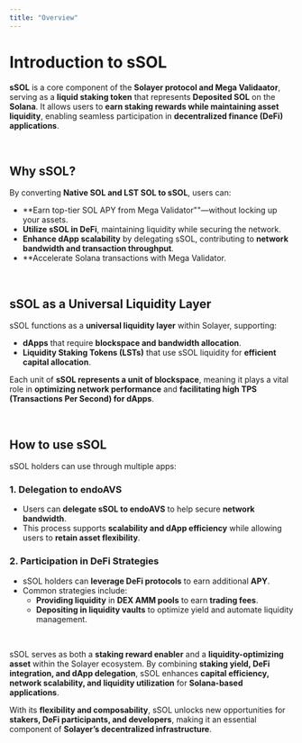 ```yaml
---
title: "Overview"
---
```


# Introduction to sSOL

**sSOL** is a core component of the **Solayer protocol and Mega Validaator**, serving as a **liquid staking token** that represents **Deposited SOL** on the **Solana**. It allows users to **earn staking rewards while maintaining asset liquidity**, enabling seamless participation in **decentralized finance (DeFi) applications**.

<br />

## **Why sSOL?**

By converting **Native SOL and LST SOL to sSOL**, users can:
- **Earn top-tier SOL APY from Mega Validator""—without locking up your assets.
- **Utilize sSOL in DeFi**, maintaining liquidity while securing the network.
- **Enhance dApp scalability** by delegating sSOL, contributing to **network bandwidth and transaction throughput**.
- **Accelerate Solana transactions with Mega Validator.

<br />

## **sSOL as a Universal Liquidity Layer**

sSOL functions as a **universal liquidity layer** within Solayer, supporting:
- **dApps** that require **blockspace and bandwidth allocation**.
- **Liquidity Staking Tokens (LSTs)** that use sSOL liquidity for **efficient capital allocation**.

Each unit of **sSOL represents a unit of blockspace**, meaning it plays a vital role in **optimizing network performance** and **facilitating high TPS (Transactions Per Second) for dApps**.

<br />

## **How to use sSOL**

sSOL holders can use through multiple apps:

### **1. Delegation to endoAVS**
- Users can **delegate sSOL to endoAVS** to help secure **network bandwidth**.
- This process supports **scalability and dApp efficiency** while allowing users to **retain asset flexibility**.

### **2. Participation in DeFi Strategies**
- sSOL holders can **leverage DeFi protocols** to earn additional **APY**.
- Common strategies include:
  - **Providing liquidity** in **DEX AMM pools** to earn **trading fees**.
  - **Depositing in liquidity vaults** to optimize yield and automate liquidity management.

<br />

sSOL serves as both a **staking reward enabler** and a **liquidity-optimizing asset** within the Solayer ecosystem. By combining **staking yield, DeFi integration, and dApp delegation**, sSOL enhances **capital efficiency, network scalability, and liquidity utilization** for **Solana-based applications**.

With its **flexibility and composability**, sSOL unlocks new opportunities for **stakers, DeFi participants, and developers**, making it an essential component of **Solayer’s decentralized infrastructure**.
